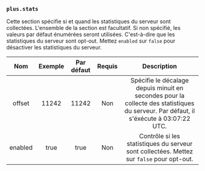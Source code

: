 ### `plus.stats`

Cette section spécifie si et quand les statistiques du serveur sont collectées.
L'ensemble de la section est facultatif.
Si non spécifié, les valeurs par défaut énumérées seront utilisées.
C'est-à-dire que les statistiques du serveur sont opt-out.
Mettez `enabled` sur `false` pour désactiver les statistiques du serveur.

|   Nom   | Exemple | Par défaut | Requis |                                                              Description                                                              |
| :-----: | :-----: | :--------: | :----: | :-----------------------------------------------------------------------------------------------------------------------------------: |
| offset  |  11242  |   11242    |  Non   | Spécifie le décalage depuis minuit en secondes pour la collecte des statistiques du serveur. Par défaut, il s'éxécute à 03:07:22 UTC. |
| enabled |  true   |    true    |  Non   |                       Contrôle si les statistiques du serveur sont collectées. Mettez sur `false` pour opt-out.                       |
